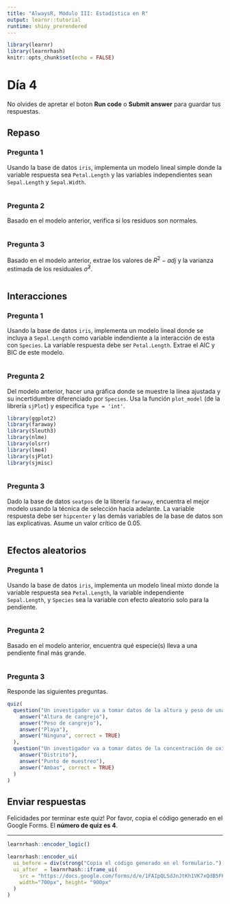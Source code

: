 ```yaml
---
title: "AlwaysR, Módulo III: Estadística en R"
output: learnr::tutorial
runtime: shiny_prerendered
---
```


```r
library(learnr)
library(learnrhash)
knitr::opts_chunk$set(echo = FALSE)
```

# Día 4

No olvides de apretar el boton **Run code** o **Submit answer** para guardar tus respuestas.

## Repaso

### Pregunta 1 

Usando la base de datos `iris`, implementa un modelo lineal simple donde la variable respuesta sea `Petal.Length` y las variables independientes sean `Sepal.Length` y `Sepal.Width`.

```r

```

### Pregunta 2

Basado en el modelo anterior, verifica si los residuos son normales.

```r

```

### Pregunta 3

Basado en el modelo anterior, extrae los valores de $R^2-adj$ y la varianza estimada de los residuales $\hat{\sigma}^2$.

```r

```

## Interacciones

### Pregunta 1 

Usando la base de datos `iris`, implementa un modelo lineal donde se incluya a `Sepal.Length` como variable indendiente a la interacción de esta con `Species`. La variable respuesta debe ser `Petal.Length`. Extrae el AIC y BIC de este modelo.

```r

```

### Pregunta 2 

Del modelo anterior, hacer una gráfica donde se muestre la línea ajustada y su incertidumbre diferenciado por `Species`. Usa la función `plot_model` (de la librería `sjPlot`) y especifica `type = 'int'`.

```r
library(ggplot2)
library(faraway)
library(Sleuth3)
library(nlme)
library(olsrr)
library(lme4)
library(sjPlot)
library(sjmisc)
```

```r

```

### Pregunta 3 

Dado la base de datos `seatpos` de la librería `faraway`, encuentra el mejor modelo usando la técnica de selección hacia adelante. La variable respuesta debe ser `hipcenter` y las demás variables de la base de datos son las explicativas. Asume un valor crítico de 0.05.

```r

```

## Efectos aleatorios

### Pregunta 1 

Usando la base de datos `iris`, implementa un modelo lineal mixto donde la variable respuesta sea `Petal.Length`, la variable independiente `Sepal.Length`, y `Species` sea la variable con efecto aleatorio solo para la pendiente.

```r

```

### Pregunta 2

Basado en el modelo anterior, encuentra qué especie(s) lleva a una pendiente final más grande.

```r

```

### Pregunta 3

Responde las siguientes preguntas.

```r
quiz(
  question("Un investigador va a tomar datos de la altura y peso de una especie de cangrejo a tres playas de México. ¿Qué variable puede ser incorporada como un efecto aleatorio en un modelo lineal?",
    answer("Altura de cangrejo"),
    answer("Peso de cangrejo"),
    answer("Playa"),
    answer("Ninguna", correct = TRUE)
  ),
  question("Un investigador va a tomar datos de la concentración de oxígeno y plomo en el ambiente en 20 distritos de la Ciudad de México. Dentro de cada distrito establece 10 puntos de muestreo y en cada uno de estos toma cinco muestras. ¿Qué variable(s) puede ser incorporada como un efecto aleatorio en un modelo lineal?",
    answer("Distrito"),
    answer("Punto de muestreo"),
    answer("Ambas", correct = TRUE)
  )
)
```

## Enviar respuestas

Felicidades por terminar este quiz! Por favor, copia el código generado en el Google Forms. El **número de quiz es 4**.

---

```r
learnrhash::encoder_logic()
```


```r
learnrhash::encoder_ui(
  ui_before = div(strong("Copia el código generado en el formulario."), br(), br()),
  ui_after  = learnrhash::iframe_ui(
    src = "https://docs.google.com/forms/d/e/1FAIpQLSdJnJtKh1VK7xQdB5FKscRhn7gxz2R0jxRBLdWvLBHTnk70CA/viewform",
    width="700px", height= "900px"
  )
)
```
